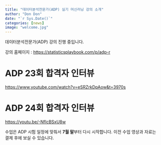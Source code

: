 ```yaml
---
title: "데이터분석전문가(ADP) 실기 머신러닝 강의 소개"
author: "Don Don"
date: "`r Sys.Date()`"
categories: [news]
image: "welcome.jpg"
---
```


데이터분석전문가(ADP) 강의 진행 중입니다. 

강의 홈페이지 : <https://statisticsplaybook.com/p/adp-r>

# ADP 23회 합격자 인터뷰

<https://www.youtube.com/watch?v=eSRZrkDpAow&t=3970s>

# ADP 24회 합격자 인터뷰 

<https://youtu.be/-NfIcBSxU8w>

수업은 ADP 시험 일정에 맞춰서 **7월 말**부터 다시 시작합니다. 이전 수업 영상과 자료는 결제 후에 보실 수 있습니다. 